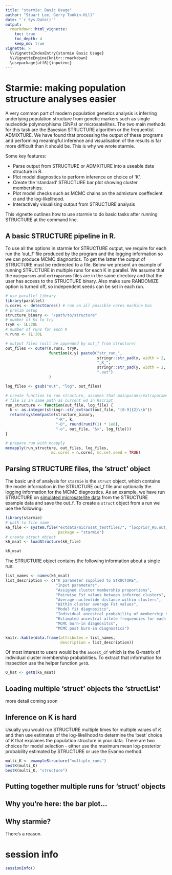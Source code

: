 ```yaml
---
title: "starmie: Basic Usage"
author: "Stuart Lee, Gerry Tonkin-Hill"
date: "`r Sys.Date()`"
output: 
  rmarkdown::html_vignette:
    toc: true
    toc_depth: 4
    keep_md: true
vignette: >
  %\VignetteIndexEntry{starmie Basic Usage}
  %\VignetteEngine{knitr::rmarkdown}
  \usepackage[utf8]{inputenc}
---
```


# Starmie: making population structure analyses easier 

A very common part of modern population genetics analysis is inferring
underlying population structure from genetic markers such as single
nucleotide polymorphisms (SNPs) or microsatellites. The two main methods
for this task are the Bayesian STRUCTURE algorithm or the frequentist
ADMIXTURE. We have found that processing the output of these programs and
performing meaningful inference and visualisation of the results is far more
difficult than it should be. This is why we wrote starmie. 

Some key features:

  * Parse output from STRUCTURE or ADMXITURE into a useable data structure in R.
  * Plot model diagnostics to perform inference on choice of 'K'.
  * Create the 'standard' STRUCTURE bar plot showing cluster memberships.
  * Plot model checks such as MCMC chains on the admixture coeffecient $\alpha$
    and the log-likelihood.
  * Interactively visualising output from STRUCTURE analysis

This vignette outlines how to use starmie to do basic tasks after running 
STRUCTURE at the command line.

## A basic STRUCTURE pipeline in R.

To use all the options in starmie for STRUCTURE output, we require 
for each run the 'out_f' file produced by the program and the logging information
so we can produce MCMC diagnostics. To get the latter the output of STRUCTURE
must be redirected to a file. Below we present an example of running STRUCTURE
in multiple runs for each K in parallel. We assume that the `mainparams` and
`extraparams`  files are in the same directory and that the user has access
to the STRUCTURE binary. Also make sure RANDOMIZE option is turned off,
so independent seeds can be set in each run.

```r
# use parallel library
library(parallel)
n.cores <- detectCores() # run on all possible cores machine has
# prelim setup
structure_binary <- "/path/to/structure"
# number of Ks to try
tryK <- 1L:20L
# number of runs for each K
n.runs <- 1L:20L

# output files (will be appended by out_f from structure)
out_files <- outer(n.runs, tryK, 
                   function(x,y) paste0("str_run_", 
                                        stringr::str_pad(x, width = 2, pad = 0), 
                                        "_K_", 
                                        stringr::str_pad(y, width = 2, pad = 0), 
                                        ".out")
                   )

log_files <- gsub("out", "log", out_files)

# create function to run structure, assumes that mainparams/extraparams 
# file is in same path as current wd in Rscript
run_structure <- function(out_file, log_file) {
  k <- as.integer(stringr::str_extract(out_file, "[0-9]{2}\\b"))
  return(system(paste(structure_binary, 
                      "-K", k, 
                      "-D", round(runif(1) * 1e8), 
                      "-o", out_file, "&>", log_file)))
}

# prepare run with mcapply
mcmapply(run_structure, out_files, log_files, 
                    mc.cores = n.cores, mc.set.seed = TRUE)

```


## Parsing STRUCTURE files, the 'struct' object

The basic unit of analysis for `starmie` is the `struct` object, which contains
the model information in the STRUCTURE out_f file and optionally the logging
information for the MCMC diagnostics. As an example, we have run STRUCTURE
on [simulated microsatellite data](http://pritchardlab.stanford.edu/software/example-data/locprior.str) 
from the STRUCTURE example data and save the out_f. To create a `struct` object
from a run we use the following:
```r
library(starmie)
# path to file name
k6_file <- system.file("extdata/microsat_testfiles/", "locprior_K6.out_f", 
                       package = "starmie")
# create struct object
k6_msat <- loadStructure(k6_file)

k6_msat
```

The STRUCTURE object contains the following information about a single run:
```r
list_names <- names(k6_msat)
list_description <- c("K parameter supplied to STRUCTURE",
                      "Input parameters",
                      "Assigned cluster membership proportions",
                      "Pairwise Fst values between inferred clusters",
                      "Average nucleotide distance within clusters",
                      "Within cluster average Fst values",
                      "Model fit diagnositcs", 
                      "Individual ancestral probability of membership to cluster",
                      "Estimated ancestral allele frequencies for each cluster",
                      "MCMC burn-in diagnositcs",
                      "MCMC post burn-in diagnostics")

knitr::kable(data.frame(attributes = list_names, 
                        description = list_description))
```

Of most interest to users would be the `ancest_df` which is the Q-matrix of individual
cluster membership probabilities. To extract that information for inspection 
use the helper function `getQ`.

```r
Q_hat <- getQ(k6_msat)
```

## Loading multiple 'struct' objects the 'structList'
more detail coming soon


## Inference on K is hard

Usually you would run STRUCTURE multiple times for multiple values of $K$ and
then use estimates of the log-likelihood to determine the 'best' choice of
$K$ that explaines the population structure in your data. There are two choices
for model selection - either use the maximum mean log-posterior probability
estimated by STRUCTURE or use the Evanno method. 

```r
multi_K <- exampleStructure("multiple_runs")
bestK(multi_K)
bestK(multi_K, "structure")
```


## Putting together multiple runs for 'struct' objects

## Why you're here: the bar plot...




## Why starmie?
There's a reason.

# session info
```r
sessionInfo()
```

